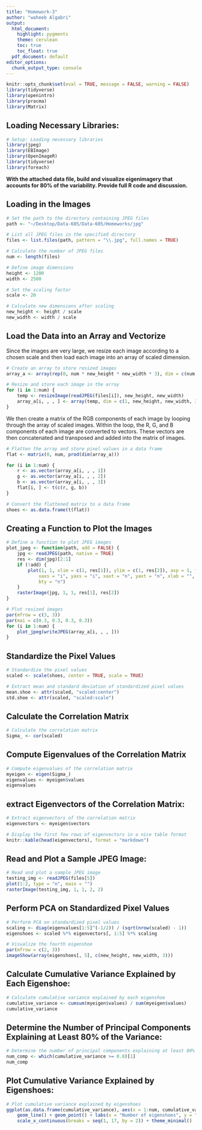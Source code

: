 ```yaml
---
title: "Homework-3"
author: "waheeb Algabri"
output:
  html_document:
    highlight: pygments
    theme: cerulean
    toc: true
    toc_float: true
  pdf_document: default
editor_options: 
  chunk_output_type: console
---
```


```r
knitr::opts_chunk$set(eval = TRUE, message = FALSE, warning = FALSE)
library(tidyverse)
library(openintro)
library(pracma)
library(Matrix)
```


## Loading Necessary Libraries:
```r
# Setup: Loading necessary libraries
library(jpeg)
library(EBImage)
library(OpenImageR)
library(tidyverse)
library(foreach)
```


**With the attached data file, build and visualize eigenimagery that accounts for 80% of the variability. Provide full R code and discussion.**

## Loading in the Images

```r

# Set the path to the directory containing JPEG files
path <- "~/Desktop/Data-605/Data-605/Homeworks/jpg"

# List all JPEG files in the specified directory
files <- list.files(path, pattern = "\\.jpg", full.names = TRUE)

# Calculate the number of JPEG files
num <- length(files)

# Define image dimensions
height <- 1200
width <- 2500

# Set the scaling factor
scale <- 20

# Calculate new dimensions after scaling
new_height <- height / scale
new_width <- width / scale

```


## Load the Data into an Array and Vectorize

Since the images are very large, we resize each image according to a chosen scale and then load each image into an array of  scaled dimension. 


```r
# Create an array to store resized images
array_a <- array(rep(0, num * new_height * new_width * 3), dim = c(num, new_height, new_width, 3))

# Resize and store each image in the array
for (i in 1:num) {
    temp <- resizeImage(readJPEG(files[i]), new_height, new_width)
    array_a[i, , , ] <- array(temp, dim = c(1, new_height, new_width, 3))
}

```

We then create a matrix of the RGB components of each image by looping through the array of scaled images. Within the loop, the R, G, and B components of each image are converted to vectors. These vectors are then concatenated and transposed and added into the matrix of images. 

```r
# Flatten the array and store pixel values in a data frame
flat <- matrix(0, num, prod(dim(array_a)))

for (i in 1:num) {
    r <- as.vector(array_a[i, , , 1])
    g <- as.vector(array_a[i, , , 2])
    b <- as.vector(array_a[i, , , 3])
    flat[i, ] <- t(c(r, g, b))
}

# Convert the flattened matrix to a data frame
shoes <- as.data.frame(t(flat))

```


## Creating a Function to Plot the Images

```r
# Define a function to plot JPEG images
plot_jpeg <- function(path, add = FALSE) {
    jpg <- readJPEG(path, native = TRUE)
    res <- dim(jpg)[2:1]
    if (!add) {
        plot(1, 1, xlim = c(1, res[1]), ylim = c(1, res[2]), asp = 1, type = "n",
            xaxs = "i", yaxs = "i", xaxt = "n", yaxt = "n", xlab = "", ylab = "",
            bty = "n")
    }
    rasterImage(jpg, 1, 1, res[1], res[2])
}

# Plot resized images
par(mfrow = c(3, 3))
par(mai = c(0.3, 0.3, 0.3, 0.3))
for (i in 1:num) {
    plot_jpeg(writeJPEG(array_a[i, , , ]))
}

```

## Standardize the Pixel Values
```r
# Standardize the pixel values
scaled <- scale(shoes, center = TRUE, scale = TRUE)

# Extract mean and standard deviation of standardized pixel values
mean.shoe <- attr(scaled, "scaled:center")
std.shoe <- attr(scaled, "scaled:scale")

```


## Calculate the Correlation Matrix
```r
# Calculate the correlation matrix
Sigma_ <- cor(scaled)

```


## Compute Eigenvalues of the Correlation Matrix
```r
# Compute eigenvalues of the correlation matrix
myeigen <- eigen(Sigma_)
eigenvalues <- myeigen$values
eigenvalues

```


## extract Eigenvectors of the Correlation Matrix:
```r
# Extract eigenvectors of the correlation matrix
eigenvectors <- myeigen$vectors

# Display the first few rows of eigenvectors in a nice table format
knitr::kable(head(eigenvectors), format = "markdown")

```


## Read and Plot a Sample JPEG Image:
```r
# Read and plot a sample JPEG image
testing_img <- readJPEG(files[5])
plot(1:2, type = "n", main = "")
rasterImage(testing_img, 1, 1, 2, 2)

```

## Perform PCA on Standardized Pixel Values


```r
# Perform PCA on standardized pixel values
scaling <- diag(eigenvalues[1:5]^(-1/2)) / (sqrt(nrow(scaled) - 1))
eigenshoes <- scaled %*% eigenvectors[, 1:5] %*% scaling

# Visualize the fourth eigenshoe
par(mfrow = c(2, 3))
imageShow(array(eigenshoes[, 5], c(new_height, new_width, 3)))

```



## Calculate Cumulative Variance Explained by Each Eigenshoe: 
```r
# Calculate cumulative variance explained by each eigenshoe
cumulative_variance <- cumsum(myeigen$values) / sum(myeigen$values)
cumulative_variance

```


## Determine the Number of Principal Components Explaining at Least 80% of the Variance:
```r
# Determine the number of principal components explaining at least 80% of the variance
num_comp <- which(cumulative_variance >= 0.8)[1]
num_comp

```

## Plot Cumulative Variance Explained by Eigenshoes: 
```r
# Plot cumulative variance explained by eigenshoes
ggplot(as.data.frame(cumulative_variance), aes(x = 1:num, cumulative_variance)) +
    geom_line() + geom_point() + labs(x = "Number of eigenshoes", y = "Cumulative Variance") +
    scale_x_continuous(breaks = seq(1, 17, by = 2)) + theme_minimal()

```







